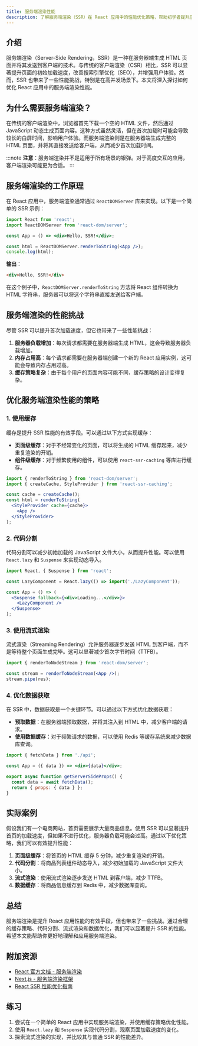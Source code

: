 ```yaml
---
title: 服务端渲染性能
description: 了解服务端渲染（SSR）在 React 应用中的性能优化策略，帮助初学者提升应用加载速度和用户体验。
---
```


## 介绍

服务端渲染（Server-Side Rendering，SSR）是一种在服务器端生成 HTML 页面并将其发送到客户端的技术。与传统的客户端渲染（CSR）相比，SSR 可以显著提升页面的初始加载速度，改善搜索引擎优化（SEO），并增强用户体验。然而，SSR 也带来了一些性能挑战，特别是在高并发场景下。本文将深入探讨如何优化 React 应用中的服务端渲染性能。

## 为什么需要服务端渲染？

在传统的客户端渲染中，浏览器首先下载一个空的 HTML 文件，然后通过 JavaScript 动态生成页面内容。这种方式虽然灵活，但在首次加载时可能会导致较长的白屏时间，影响用户体验。而服务端渲染则是在服务器端生成完整的 HTML 页面，并将其直接发送给客户端，从而减少首次加载时间。

:::note
**注意**：服务端渲染并不是适用于所有场景的银弹。对于高度交互的应用，客户端渲染可能更为合适。
:::

## 服务端渲染的工作原理

在 React 应用中，服务端渲染通常通过 `ReactDOMServer` 库来实现。以下是一个简单的 SSR 示例：

```jsx
import React from 'react';
import ReactDOMServer from 'react-dom/server';

const App = () => <div>Hello, SSR!</div>;

const html = ReactDOMServer.renderToString(<App />);
console.log(html);
```

**输出**：
```html
<div>Hello, SSR!</div>
```

在这个例子中，`ReactDOMServer.renderToString` 方法将 React 组件转换为 HTML 字符串，服务器可以将这个字符串直接发送给客户端。

## 服务端渲染的性能挑战

尽管 SSR 可以提升首次加载速度，但它也带来了一些性能挑战：

1. **服务器负载增加**：每次请求都需要在服务器端生成 HTML，这会导致服务器负载增加。
2. **内存占用高**：每个请求都需要在服务器端创建一个新的 React 应用实例，这可能会导致内存占用过高。
3. **缓存策略复杂**：由于每个用户的页面内容可能不同，缓存策略的设计变得复杂。

## 优化服务端渲染性能的策略

### 1. 使用缓存

缓存是提升 SSR 性能的有效手段。可以通过以下方式实现缓存：

- **页面级缓存**：对于不经常变化的页面，可以将生成的 HTML 缓存起来，减少重复渲染的开销。
- **组件级缓存**：对于频繁使用的组件，可以使用 `react-ssr-caching` 等库进行缓存。

```jsx
import { renderToString } from 'react-dom/server';
import { createCache, StyleProvider } from 'react-ssr-caching';

const cache = createCache();
const html = renderToString(
  <StyleProvider cache={cache}>
    <App />
  </StyleProvider>
);
```

### 2. 代码分割

代码分割可以减少初始加载的 JavaScript 文件大小，从而提升性能。可以使用 `React.lazy` 和 `Suspense` 来实现动态导入。

```jsx
import React, { Suspense } from 'react';

const LazyComponent = React.lazy(() => import('./LazyComponent'));

const App = () => (
  <Suspense fallback={<div>Loading...</div>}>
    <LazyComponent />
  </Suspense>
);
```

### 3. 使用流式渲染

流式渲染（Streaming Rendering）允许服务器逐步发送 HTML 到客户端，而不是等待整个页面生成完毕。这可以显著减少首次字节时间（TTFB）。

```jsx
import { renderToNodeStream } from 'react-dom/server';

const stream = renderToNodeStream(<App />);
stream.pipe(res);
```

### 4. 优化数据获取

在 SSR 中，数据获取是一个关键环节。可以通过以下方式优化数据获取：

- **预取数据**：在服务器端预取数据，并将其注入到 HTML 中，减少客户端的请求。
- **使用数据缓存**：对于频繁请求的数据，可以使用 Redis 等缓存系统来减少数据库查询。

```jsx
import { fetchData } from './api';

const App = ({ data }) => <div>{data}</div>;

export async function getServerSideProps() {
  const data = await fetchData();
  return { props: { data } };
}
```

## 实际案例

假设我们有一个电商网站，首页需要展示大量商品信息。使用 SSR 可以显著提升首页的加载速度，但如果不进行优化，服务器负载可能会过高。通过以下优化策略，我们可以有效提升性能：

1. **页面级缓存**：将首页的 HTML 缓存 5 分钟，减少重复渲染的开销。
2. **代码分割**：将商品列表组件动态导入，减少初始加载的 JavaScript 文件大小。
3. **流式渲染**：使用流式渲染逐步发送 HTML 到客户端，减少 TTFB。
4. **数据缓存**：将商品信息缓存到 Redis 中，减少数据库查询。

## 总结

服务端渲染是提升 React 应用性能的有效手段，但也带来了一些挑战。通过合理的缓存策略、代码分割、流式渲染和数据优化，我们可以显著提升 SSR 的性能。希望本文能帮助你更好地理解和应用服务端渲染。

## 附加资源

- [React 官方文档 - 服务端渲染](https://reactjs.org/docs/react-dom-server.html)
- [Next.js - 服务端渲染框架](https://nextjs.org/)
- [React SSR 性能优化指南](https://www.smashingmagazine.com/2020/08/react-server-side-rendering-performance/)

## 练习

1. 尝试在一个简单的 React 应用中实现服务端渲染，并使用缓存策略优化性能。
2. 使用 `React.lazy` 和 `Suspense` 实现代码分割，观察页面加载速度的变化。
3. 探索流式渲染的实现，并比较其与普通 SSR 的性能差异。
